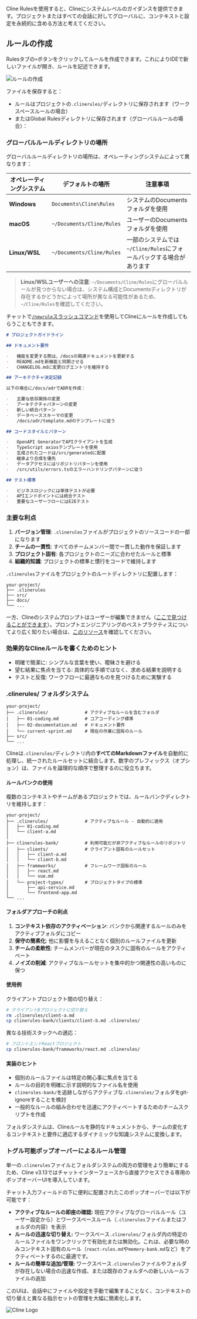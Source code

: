 Cline Rulesを使用すると、Clineにシステムレベルのガイダンスを提供できます。プロジェクトまたはすべての会話に対してグローバルに、コンテキストと設定を永続的に含める方法と考えてください。

## ルールの作成

Rulesタブの`+`ボタンをクリックしてルールを作成できます。これによりIDEで新しいファイルが開き、ルールを記述できます。

<Frame>
	<img src="https://storage.googleapis.com/cline_public_images/docs/assets/cline-rules.png" alt="ルールの作成" />
</Frame>

ファイルを保存すると：

-   ルールはプロジェクトの`.clinerules/`ディレクトリに保存されます（ワークスペースルールの場合）
-   またはGlobal Rulesディレクトリに保存されます（グローバルルールの場合）：

### グローバルルールディレクトリの場所

グローバルルールディレクトリの場所は、オペレーティングシステムによって異なります：

| オペレーティングシステム | デフォルトの場所 | 注意事項 |
|------------------|------------------|-------|
| **Windows** | `Documents\Cline\Rules` | システムのDocumentsフォルダを使用 |
| **macOS** | `~/Documents/Cline/Rules` | ユーザーのDocumentsフォルダを使用 |
| **Linux/WSL** | `~/Documents/Cline/Rules` | 一部のシステムでは`~/Cline/Rules`にフォールバックする場合があります |

> **Linux/WSLユーザーへの注意**: `~/Documents/Cline/Rules`にグローバルルールが見つからない場合は、システム構成とDocumentsディレクトリが存在するかどうかによって場所が異なる可能性があるため、`~/Cline/Rules`を確認してください。

チャットで[`/newrule`スラッシュコマンド](/features/slash-commands/new-rule)を使用してClineにルールを作成してもらうこともできます。

```markdown Clineルール構造の例 [展開可能]
# プロジェクトガイドライン

## ドキュメント要件

-   機能を変更する際は、/docsの関連ドキュメントを更新する
-   README.mdを新機能と同期させる
-   CHANGELOG.mdに変更ログエントリを維持する

## アーキテクチャ決定記録

以下の場合に/docs/adrでADRを作成：

-   主要な依存関係の変更
-   アーキテクチャパターンの変更
-   新しい統合パターン
-   データベーススキーマの変更
    /docs/adr/template.mdのテンプレートに従う

## コードスタイルとパターン

-   OpenAPI GeneratorでAPIクライアントを生成
-   TypeScript axiosテンプレートを使用
-   生成されたコードは/src/generatedに配置
-   継承より合成を優先
-   データアクセスにはリポジトリパターンを使用
-   /src/utils/errors.tsのエラーハンドリングパターンに従う

## テスト標準

-   ビジネスロジックには単体テストが必要
-   APIエンドポイントには統合テスト
-   重要なユーザーフローにはE2Eテスト
```

### 主要な利点

1. **バージョン管理**: `.clinerules`ファイルがプロジェクトのソースコードの一部になります
2. **チームの一貫性**: すべてのチームメンバー間で一貫した動作を保証します
3. **プロジェクト固有**: 各プロジェクトのニーズに合わせたルールと標準
4. **組織的知識**: プロジェクトの標準と慣行をコードで維持します

`.clinerules`ファイルをプロジェクトのルートディレクトリに配置します：

```
your-project/
├── .clinerules
├── src/
├── docs/
└── ...
```

一方、Clineのシステムプロンプトはユーザーが編集できません（[ここで見つけることができます](https://github.com/cline/cline/blob/main/src/core/prompts/system.ts)）。プロンプトエンジニアリングのベストプラクティスについてより広く知りたい場合は、[このリソース](https://docs.anthropic.com/en/docs/build-with-claude/prompt-engineering/overview)を確認してください。

### 効果的なClineルールを書くためのヒント

-   明確で簡潔に: シンプルな言葉を使い、曖昧さを避ける
-   望む結果に焦点を当てる: 具体的な手順ではなく、求める結果を説明する
-   テストと反復: ワークフローに最適なものを見つけるために実験する

### .clinerules/ フォルダシステム

```
your-project/
├── .clinerules/              # アクティブなルールを含むフォルダ
│   ├── 01-coding.md          # コアコーディング標準
│   ├── 02-documentation.md   # ドキュメント要件
│   └── current-sprint.md     # 現在の作業に固有のルール
├── src/
└── ...
```

Clineは`.clinerules/`ディレクトリ内の**すべてのMarkdownファイル**を自動的に処理し、統一されたルールセットに結合します。数字のプレフィックス（オプション）は、ファイルを論理的な順序で整理するのに役立ちます。

#### ルールバンクの使用

複数のコンテキストやチームがあるプロジェクトでは、ルールバンクディレクトリを維持します：

```
your-project/
├── .clinerules/              # アクティブなルール - 自動的に適用
│   ├── 01-coding.md
│   └── client-a.md
│
├── clinerules-bank/          # 利用可能だが非アクティブなルールのリポジトリ
│   ├── clients/              # クライアント固有のルールセット
│   │   ├── client-a.md
│   │   └── client-b.md
│   ├── frameworks/           # フレームワーク固有のルール
│   │   ├── react.md
│   │   └── vue.md
│   └── project-types/        # プロジェクトタイプの標準
│       ├── api-service.md
│       └── frontend-app.md
└── ...
```

#### フォルダアプローチの利点

1. **コンテキスト依存のアクティベーション**: バンクから関連するルールのみをアクティブフォルダにコピー
2. **保守の簡素化**: 他に影響を与えることなく個別のルールファイルを更新
3. **チームの柔軟性**: チームメンバーが現在のタスクに固有のルールをアクティベート
4. **ノイズの削減**: アクティブなルールセットを集中的かつ関連性の高いものに保つ

#### 使用例

クライアントプロジェクト間の切り替え：

```bash
# クライアントBプロジェクトに切り替え
rm .clinerules/client-a.md
cp clinerules-bank/clients/client-b.md .clinerules/
```

異なる技術スタックへの適応：

```bash
# フロントエンドReactプロジェクト
cp clinerules-bank/frameworks/react.md .clinerules/
```

#### 実装のヒント

-   個別のルールファイルは特定の関心事に焦点を当てる
-   ルールの目的を明確に示す説明的なファイル名を使用
-   `clinerules-bank/`を追跡しながらアクティブな`.clinerules/`フォルダをgit-ignoreすることを検討
-   一般的なルールの組み合わせを迅速にアクティベートするためのチームスクリプトを作成

フォルダシステムは、Clineルールを静的なドキュメントから、チームの変化するコンテキストと要件に適応するダイナミックな知識システムに変換します。

### トグル可能ポップオーバーによるルール管理

単一の`.clinerules`ファイルとフォルダシステムの両方の管理をより簡単にするため、Cline v3.13ではチャットインターフェースから直接アクセスできる専用のポップオーバーUIを導入しています。

チャット入力フィールドの下に便利に配置されたこのポップオーバーでは以下が可能です：

-   **アクティブなルールの即座の確認:** 現在アクティブなグローバルルール（ユーザー設定から）とワークスペースルール（`.clinerules`ファイルまたはフォルダの内容）を表示
-   **ルールの迅速な切り替え:** ワークスペース`.clinerules/`フォルダ内の特定のルールファイルをワンクリックで有効化または無効化。これは、必要な時のみコンテキスト固有のルール（`react-rules.md`や`memory-bank.md`など）をアクティベートするのに最適です。
-   **ルールの簡単な追加/管理:** ワークスペース`.clinerules`ファイルやフォルダが存在しない場合の迅速な作成、または既存のフォルダへの新しいルールファイルの追加

このUIは、会話中にファイルや設定を手動で編集することなく、コンテキストの切り替えと異なる指示セットの管理を大幅に簡素化します。

<Frame>
	<img src="https://storage.googleapis.com/cline_public_images/docs/assets/image%20(1).png" alt="Cline Logo" />
</Frame>
